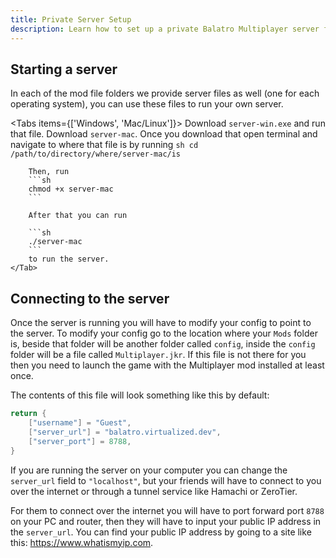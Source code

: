 ```yaml
---
title: Private Server Setup
description: Learn how to set up a private Balatro Multiplayer server for your friends to connect to.
---
```



## Starting a server

In each of the mod file folders we provide server files as well (one for each operating system), you can use these files to run your own server.

<Tabs items={['Windows', 'Mac/Linux']}>
	<Tab value="Windows">
		Download `server-win.exe` and run that file.
	</Tab>
	<Tab value="Mac/Linux">
		Download `server-mac`. Once you download that open terminal and navigate to where that file is
		by running
		```sh
		cd /path/to/directory/where/server-mac/is
		```

		Then, run
		```sh
		chmod +x server-mac
		```

		After that you can run

		```sh
		./server-mac
		```
		to run the server.
	</Tab>
</Tabs>

## Connecting to the server

Once the server is running you will have to modify your config to point to the server.
To modify your config go to the location where your `Mods` folder is,
beside that folder will be another folder called `config`, inside the `config` folder will be a file called `Multiplayer.jkr`.
If this file is not there for you then you need to launch the game with the Multiplayer mod installed at least once.

<Files>
	<Folder name="Mods">
		<File name="Multiplayer"/>
	</Folder>
	<Folder name="config" defaultOpen>
		<File name="Multiplayer.jkr"/>
	</Folder>

</Files>

The contents of this file will look something like this by default:

```lua
return {
    ["username"] = "Guest",
    ["server_url"] = "balatro.virtualized.dev",
    ["server_port"] = 8788,
}
```

If you are running the server on your computer you can change the `server_url` field to `"localhost"`,
but your friends will have to connect to you over the internet or through a tunnel service like Hamachi or ZeroTier.

For them to connect over the internet you will have to port forward port `8788` on your PC and router,
then they will have to input your public IP address in the `server_url`. You can find your public IP address by going to a site like this: https://www.whatismyip.com.